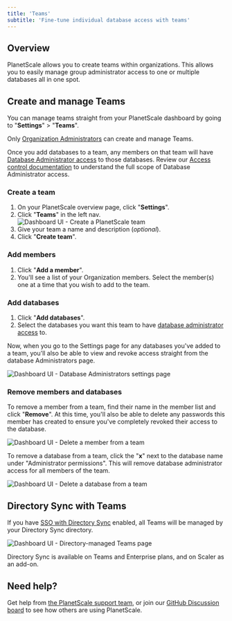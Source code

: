 ```yaml
---
title: 'Teams'
subtitle: 'Fine-tune individual database access with teams'
---
```


## Overview

PlanetScale allows you to create teams within organizations. This allows you to easily manage group administrator access to one or multiple databases all in one spot.

## Create and manage Teams

You can manage teams straight from your PlanetScale dashboard by going to "**Settings**" > "**Teams**".

<InfoBlock type='note'>
  Only <a href="/concepts/access-control#organization-administrator">Organization Administrators</a> can create and manage Teams.
</InfoBlock>

Once you add databases to a team, any members on that team will have [Database Administrator access](/concepts/access-control#database-level-permissions) to those databases. Review our [Access control documentation](/concepts/access-control) to understand the full scope of Database Administrator access.

### Create a team
1. On your PlanetScale overview page, click "**Settings**".
2. Click "**Teams**" in the left nav.
![Dashboard UI - Create a PlanetScale team](/img/docs/create-a-team.png)
3. Give your team a name and description (*optional*).
4. Click "**Create team**".

### Add members

1. Click "**Add a member**".
2. You'll see a list of your Organization members. Select the member(s) one at a time that you wish to add to the team.

### Add databases

1. Click "**Add databases**".
2. Select the databases you want this team to have [database administrator access](/concepts/access-control#database-level-permissions) to.

Now, when you go to the Settings page for any databases you've added to a team, you'll also be able to view and revoke access straight from the database Administrators page.

![Dashboard UI - Database Administrators settings page](/img/docs/team-database-access.png)

### Remove members and databases

To remove a member from a team, find their name in the member list and click "**Remove**". At this time, you'll also be able to delete any passwords this member has created to ensure you've completely revoked their access to the database. 

![Dashboard UI - Delete a member from a team](/img/docs/delete-a-member.png)

To remove a database from a team, click the "**x**" next to the database name under "Administrator permissions". This will remove database administrator access for all members of the team.

![Dashboard UI - Delete a database from a team](/img/docs/delete-a-database.png)

## Directory Sync with Teams

If you have [SSO with Directory Sync](/concepts/sso#directory-sync) enabled, all Teams will be managed by your Directory Sync directory.

![Dashboard UI - Directory-managed Teams page](/img/docs/directory-managed-teams.png)

Directory Sync is available on Teams and Enterprise plans, and on Scaler as an add-on.

## Need help?

Get help from [the PlanetScale support team](https://support.planetscale.com/), or join our [GitHub Discussion board](https://github.com/planetscale/discussion/discussions) to see how others are using PlanetScale.
